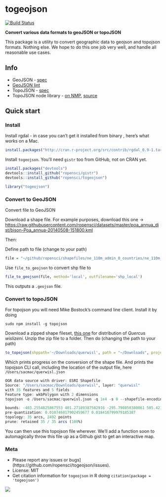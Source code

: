 togeojson
========

[![Build Status](https://api.travis-ci.org/ropensci/togeojson.png)](https://travis-ci.org/ropensci/togeojson)

__Convert various data formats to geoJSON or topoJSON__

This package is a utility to convert geographic data to geojson and topojson formats. Nothing else. We hope to do this one job very well, and handle all reasonable use cases.

## Info

* GeoJSON - [spec](http://geojson.org/geojson-spec.html)
* [GeoJSON lint](http://geojsonlint.com/)
* TopoJSON - [spec](https://github.com/topojson/topojson-specification/blob/master/README.md)
* TopoJSON node library - [on NMP](https://www.npmjs.org/package/topojson), [source](https://github.com/mbostock/topojson)

## Quick start

### Install

Install rgdal - in case you can't get it installed from binary , here's what works on a Mac.

```r
install.packages("http://cran.r-project.org/src/contrib/rgdal_0.9-1.tar.gz", repos = NULL, type="source", configure.args = "--with-gdal-config=/Library/Frameworks/GDAL.framework/Versions/1.10/unix/bin/gdal-config --with-proj-include=/Library/Frameworks/PROJ.framework/unix/include --with-proj-lib=/Library/Frameworks/PROJ.framework/unix/lib")
```

Install `togeojson`. You'll need `gistr` too from GitHub, not on CRAN yet.

```r
install.packages("devtools")
devtools::install_github("ropensci/gistr")
devtools::install_github("ropensci/togeojson")
```

```r
library("togeojson")
```


### Convert to GeoJSON

Convert file to GeoJSON

Download a shape file. For example purposes, download this one -> [https://raw.githubusercontent.com/ropensci/datasets/master/poa_annua_dist/bison-Poa_annua-20140508-151800.kml](https://raw.githubusercontent.com/ropensci/datasets/master/poa_annua_dist/bison-Poa_annua-20140508-151800.kml)

Then:

Define path to file (change to your path)

```r
file = "~/github/ropensci/shapefiles/ne_110m_admin_0_countries/ne_110m_admin_0_countries.shp"
```

Use `file_to_geojson` to convert shp file to

```r
file_to_geojson(file, method='local', outfilename='shp_local')
```

This outputs a `.geojson` file.

### Convert to topoJSON

For topojson you will need Mike Bostock's command line client. Install it by doing

```
sudo npm install -g topojson
```

Download a zipped shape fileset, [this one](http://esp.cr.usgs.gov/data/little/querwisl.zip) for distribution of _Quercus wislizeni_. Unzip the zip file to a folder. Then do (changing the path to your path)

```r
to_topojson(shppath='~/Downloads/querwisl', path = "~/Downloads", projection='albers', projargs=list(rotate='[60, -35, 0]'))
```

Which prints progress on the conversion of the shape file. And prints the topojson CLI call, including the location of the output file, here `/Users/sacmac/querwisl.json`

```r
OGR data source with driver: ESRI Shapefile
Source: "/Users/sacmac/Downloads/querwisl", layer: "querwisl"
with 35 features and 5 fields
Feature type: wkbPolygon with 2 dimensions
topojson -o /Users/sacmac/querwisl.json -q 1e4 -s 0 --shapefile-encoding utf8 --projection 'd3.geo.albers().rotate([60, -35, 0])' -- /var/folders/gs/4khph0xs0436gmd2gdnwsg080000gn/T//Rtmp49APW7/querwisl.shp

bounds: -403.2554825867553 401.27189387582916 -295.798050380061 585.4214768677039 (cartesian)
pre-quantization: 0.010746817902459677 0.018416799979185387
topology: 35 arcs, 2492 points
prune: retained 35 / 35 arcs (100%)
```

You can then use this topojson file wherever. We'll add a function soon to automagically throw this file up as a Github gist to get an interactive map.

### Meta

* Please report any issues or bugs](https://github.com/ropensci/togeojson/issues).
* License: MIT
* Get citation information for `togeojson` in R doing `citation(package = 'togeojson')`

[![](http://ropensci.org/public_images/github_footer.png)](http://ropensci.org)
